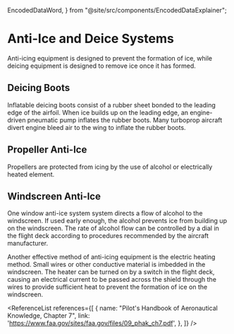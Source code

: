   EncodedDataWord,
} from "@site/src/components/EncodedDataExplainer";

# Anti-Ice and Deice Systems

Anti-icing equipment is designed to prevent the formation of ice, while deicing
equipment is designed to remove ice once it has formed.

## Deicing Boots

Inflatable deicing boots consist of a rubber sheet bonded to the leading edge of
the airfoil. When ice builds up on the leading edge, an engine-driven pneumatic
pump inflates the rubber boots. Many turboprop aircraft divert engine bleed air
to the wing to inflate the rubber boots.

## Propeller Anti-Ice

Propellers are protected from icing by the use of alcohol or electrically heated
element.

## Windscreen Anti-Ice

One window anti-ice system system directs a flow of alcohol to the windscreen.
If used early enough, the alcohol prevents ice from building up on the
windscreen. The rate of alcohol flow can be controlled by a dial in the flight
deck according to procedures recommended by the aircraft manufacturer.

Another effective method of anti-icing equipment is the electric heating method.
Small wires or other conductive material is imbedded in the windscreen. The
heater can be turned on by a switch in the flight deck, causing an electrical
current to be passed across the shield through the wires to provide sufficient
heat to prevent the formation of ice on the windscreen.

<ReferenceList references={[
  {
    name: "Pilot's Handbook of Aeronautical Knowledge, Chapter 7",
    link: 'https://www.faa.gov/sites/faa.gov/files/09_phak_ch7.pdf',
  },
]} />
